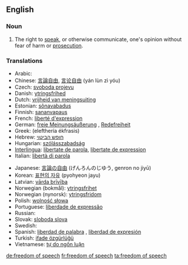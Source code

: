 ==English==

===Noun===
{{en-noun|sg=[[freedom]] of [[speech]]|-}}

{{wikipedia}}

# The right to [[speak]], or otherwise communicate, one's opinion without fear of harm or [[prosecution]].

===Translations===
{{rfc-level|Translations at L3+ (AutoFormat would have corrected level of Translations)}}
{{trans-top|right to speak without fear of harm}}
* Arabic: {{Arab|[[حرية الرأي والتعبير]]}} {{f}}
* Chinese: [[言論自由]], [[言论自由]] (yán lùn zì yóu)
* Czech: [[svoboda projevu]] {{f}}
* Danish: [[ytringsfrihed]]
* Dutch: [[vrijheid van meningsuiting]] {{f}}
* Estonian: [[sõnavabadus]]
* Finnish: [[sananvapaus]]
* French: [[liberté d'expression]] {{f}}
* German: [[freie Meinungsäußerung]] {{f}}, [[Redefreiheit]] {{f}}
* Greek: {{t|el|ελευθερία έκφρασης|f|sc=Grek}} (elefthería ékfrasis)
* Hebrew: [[חופש הביטוי]]
* Hungarian: [[szólásszabadság]]
* [[Interlingua]]: [[libertate de parola]], [[libertate de expression]]
* Italian: [[libertà di parola]] {{f}}
{{trans-mid}}
* Japanese: [[言論の自由]] (げんろんのじゆう, genron no jiyū) <!-- [[表現の自由]]?-->
* Korean: [[표현의 자유]] (pyohyeon jayu)
* Latvian: [[vārda brīvība]] {{f}}
* Norwegian (bokmål): [[ytringsfrihet]] {{f}}
* Norwegian (nynorsk): [[ytringsfridom]]
* Polish: [[wolność słowa]] {{f}}
* Portuguese: [[liberdade de expressão]] {{f}}
* Russian: {{t-|ru|свобода слова|f|tr=svobóda slóva|sc=Cyrl}}
* Slovak: [[sloboda slova]] {{f}}
* Swedish: {{t+|sv|yttrandefrihet}}
* Spanish: [[liberdad de palabra]] {{f}}, [[liberdad de expresión]] {{f}}
* Turkish: [[ifade özgürlüğü]]
* Vietnamese: [[tự do ngôn luận]]
{{trans-bottom}}

[[de:freedom of speech]]
[[fr:freedom of speech]]
[[ta:freedom of speech]]